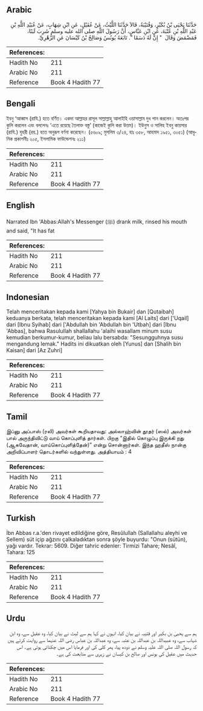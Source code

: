 ## Arabic


<div dir="rtl" lang="ar" style={{fontSize:'larger',backgroundColor:'#f8f9fa',padding:20}}>
حَدَّثَنَا يَحْيَى بْنُ بُكَيْرٍ، وَقُتَيْبَةُ، قَالاَ حَدَّثَنَا اللَّيْثُ، عَنْ عُقَيْلٍ، عَنِ ابْنِ شِهَابٍ، عَنْ عُبَيْدِ اللَّهِ بْنِ عَبْدِ اللَّهِ بْنِ عُتْبَةَ، عَنِ ابْنِ عَبَّاسٍ، أَنَّ رَسُولَ اللَّهِ صلى الله عليه وسلم شَرِبَ لَبَنًا، فَمَضْمَضَ وَقَالَ ‏ "‏ إِنَّ لَهُ دَسَمًا ‏"‏‏.‏ تَابَعَهُ يُونُسُ وَصَالِحُ بْنُ كَيْسَانَ عَنِ الزُّهْرِيِّ‏.‏
</div>
<div style={{backgroundColor:'#f8f9fa',padding:20, marginBottom: 10}}><table> <thead> <tr> <th>References:</th> <th></th> </tr> </thead> <tbody><tr><td>Hadith No</td><td>211</td></tr><tr><td>Arabic No</td><td>211</td></tr><tr><td>Reference</td><td>Book 4 Hadith 77</td></tr></tbody></table></div>

## Bengali


<div dir="ltr" lang="bn" style={{fontSize:'larger',backgroundColor:'#f8f9fa',padding:20}}>
ইবনু ‘আব্বাস (রাযি.) হতে বর্ণিত। একদা আল্লাহর রাসূল সাল্লাল্লাহু আলাইহি ওয়াসাল্লাম দুধ পান করলেন। অতঃপর কুলি করলেন এবং বললেনঃ ‘এতে রয়েছে তৈলাক্ত বস্তু’ (কাজেই কুলি করা উত্তম)। ইউনুস ও সালিহ ইবনু কায়সার (রাযি.) যুহরী (রহ.) হতে অনুরূপ বর্ণনা করেছেন। (৫৬০৯; মুসলিম ৩/২৪, হাঃ ৩৫৮, আহমাদ ১৯৫১, ৩০৫১) (আধুনিক প্রকাশনীঃ ২০৫, ইসলামিক ফাউন্ডেশনঃ ২১১)
</div>
<div style={{backgroundColor:'#f8f9fa',padding:20, marginBottom: 10}}><table> <thead> <tr> <th>References:</th> <th></th> </tr> </thead> <tbody><tr><td>Hadith No</td><td>211</td></tr><tr><td>Arabic No</td><td>211</td></tr><tr><td>Reference</td><td>Book 4 Hadith 77</td></tr></tbody></table></div>

## English


<div dir="ltr" lang="en" style={{fontSize:'larger',backgroundColor:'#f8f9fa',padding:20}}>
Narrated Ibn 'Abbas:Allah's Messenger (ﷺ) drank milk, rinsed his mouth and said, "It has fat
</div>
<div style={{backgroundColor:'#f8f9fa',padding:20, marginBottom: 10}}><table> <thead> <tr> <th>References:</th> <th></th> </tr> </thead> <tbody><tr><td>Hadith No</td><td>211</td></tr><tr><td>Arabic No</td><td>211</td></tr><tr><td>Reference</td><td>Book 4 Hadith 77</td></tr></tbody></table></div>

## Indonesian


<div dir="ltr" lang="id" style={{fontSize:'larger',backgroundColor:'#f8f9fa',padding:20}}>
Telah menceritakan kepada kami [Yahya bin Bukair] dan [Qutaibah] keduanya berkata, telah menceritakan kepada kami [Al Laits] dari ['Uqail] dari [Ibnu Syihab] dari ['Abdullah bin 'Abdullah bin 'Utbah] dari [Ibnu 'Abbas], bahwa Rasulullah shallallahu 'alaihi wasallam minum susu kemudian berkumur-kumur, beliau lalu bersabda: "Sesungguhnya susu mengandung lemak." Hadits ini dikuatkan oleh [Yunus] dan [Shalih bin Kaisan] dari [Az Zuhri]
</div>
<div style={{backgroundColor:'#f8f9fa',padding:20, marginBottom: 10}}><table> <thead> <tr> <th>References:</th> <th></th> </tr> </thead> <tbody><tr><td>Hadith No</td><td>211</td></tr><tr><td>Arabic No</td><td>211</td></tr><tr><td>Reference</td><td>Book 4 Hadith 77</td></tr></tbody></table></div>

## Tamil


<div dir="ltr" lang="ta" style={{fontSize:'larger',backgroundColor:'#f8f9fa',padding:20}}>
இப்னு அப்பாஸ் (ரலி) அவர்கள் கூறியதாவது: அல்லாஹ்வின் தூதர் (ஸல்) அவர்கள் பால் அருந்திவிட்டு வாய் கொப்புளித் தார்கள். பிறகு “இதில் கொழுப்பு இருக்கி றது (ஆகவேதான், வாய்கொப்புளித்தேன்)” என்று சொன்னார்கள். இந்த ஹதீஸ் நான்கு அறிவிப்பாளர் தொடர்களில் வந்துள்ளது. அத்தியாயம் : 4
</div>
<div style={{backgroundColor:'#f8f9fa',padding:20, marginBottom: 10}}><table> <thead> <tr> <th>References:</th> <th></th> </tr> </thead> <tbody><tr><td>Hadith No</td><td>211</td></tr><tr><td>Arabic No</td><td>211</td></tr><tr><td>Reference</td><td>Book 4 Hadith 77</td></tr></tbody></table></div>

## Turkish


<div dir="ltr" lang="tr" style={{fontSize:'larger',backgroundColor:'#f8f9fa',padding:20}}>
İbn Abbas r.a.'den rivayet edildiğine göre, Resûlullah (Sallallahu aleyhi ve Sellem) süt içip ağzını çalkaladıktan sonra şöyle buyurdu: "Onun (sütün), yağı vardır. Tekrar: 5609. Diğer tahric edenler: Tirmizi Tahare; Nesâî, Tahara: 125
</div>
<div style={{backgroundColor:'#f8f9fa',padding:20, marginBottom: 10}}><table> <thead> <tr> <th>References:</th> <th></th> </tr> </thead> <tbody><tr><td>Hadith No</td><td>211</td></tr><tr><td>Arabic No</td><td>211</td></tr><tr><td>Reference</td><td>Book 4 Hadith 77</td></tr></tbody></table></div>

## Urdu


<div dir="rtl" lang="ur" style={{fontSize:'larger',backgroundColor:'#f8f9fa',padding:20}}>
ہم سے یحییٰ بن بکیر اور قتیبہ نے بیان کیا، انہوں نے کہا ہم سے لیث نے بیان کیا، وہ عقیل سے، وہ ابن شہاب سے، وہ عبیداللہ بن عبداللہ بن عتبہ سے، وہ عبداللہ بن عباس رضی اللہ عنہما سے روایت کرتے ہیں کہ رسول اللہ صلی اللہ علیہ وسلم نے دودھ پیا، پھر کلی کی اور فرمایا اس میں چکنائی ہوتی ہے۔ اس حدیث میں عقیل کی یونس اور صالح بن کیسان نے زہری سے متابعت کی ہے۔
</div>
<div style={{backgroundColor:'#f8f9fa',padding:20, marginBottom: 10}}><table> <thead> <tr> <th>References:</th> <th></th> </tr> </thead> <tbody><tr><td>Hadith No</td><td>211</td></tr><tr><td>Arabic No</td><td>211</td></tr><tr><td>Reference</td><td>Book 4 Hadith 77</td></tr></tbody></table></div>
